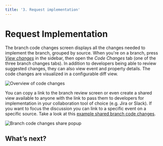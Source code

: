 ```yaml
---
title: '3. Request implementation'
---
```



# Request Implementation

The branch code changes screen displays all the changes needed to implement the branch, grouped by source. When you're on a branch, press [_View changes_](/data-design/branches/branch-changes) in the sidebar, then open the _Code Changes_ tab (one of the three branch changes tabs). In addition to developers being able to review suggested changes, they can also view event and property details. The code changes are visualized in a configurable diff view.

![Overview of code changes](/images/code-changes/code-changes.png)

You can copy a link to the branch review screen or even create a shared view available to anyone with the link to pass them to developers for implementation in your collaboration tool of choice (e.g. Jira or Slack). If you want to focus the discussion you can link to a specific event on a specific source. Take a look at this [example shared branch code changes](https://www.avo.app/s/TZ0YwKaQ9).

![Branch code changes share popup](/images/code-changes/code-changes-shared.png)

<PageLink
  image="/docs/images/svg/analyticsmanager.svg"
  title="Branch Code Changes"
  description="Using the branch code changes screen for a simple and accurate implementation"
  href="/data-design/branches/code-changes"
/>

## What’s next?

<PageLink
  image="/docs/images/svg/analyticsmanager.svg"
  title="4. Implement analytics events"
  description="Learn how to implement analytics event"
  href="/workflow/implement"
/>
